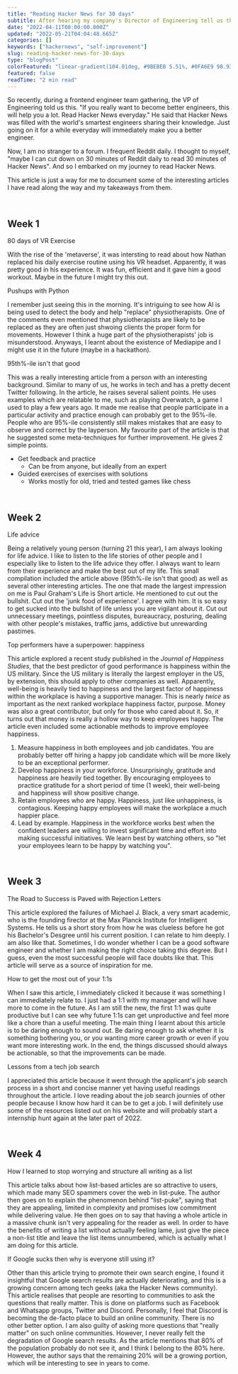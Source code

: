 ```yaml
---
title: "Reading Hacker News for 30 days"
subtitle: After hearing my company's Director of Engineering tell us that reading Hacker News daily will make us better, I decided to try it for 30 days.
date: "2022-04-11T08:00:00.000Z"
updated: "2022-05-21T04:04:48.665Z"
categories: []
keywords: ["hackernews", "self-improvement"]
slug: reading-hacker-news-for-30-days
type: "blogPost"
colorFeatured: "linear-gradient(104.01deg, #9BEBEB 5.51%, #0FA6E9 98.93%)"
featured: false
readTime: "2 min read"
---
```


So recently, during a frontend engineer team gathering, the VP of Engineering told us this. "If you really want to become better engineers, this will help you a lot. Read Hacker News everyday." He said that Hacker News was filled with the world's smartest engineers sharing their knowledge. Just going on it for a while everyday will immediately make you a better engineer.

Now, I am no stranger to a forum. I frequent Reddit daily. I thought to myself, "maybe I can cut down on 30 minutes of Reddit daily to read 30 minutes of Hacker News". And so I embarked on my journey to read Hacker News.

This article is just a way for me to document some of the interesting articles I have read along the way and my takeaways from them.

<br />

## Week 1

<UnderlinedLink href="https://www.nathanlippi.com/blog/digital-dojo">
  80 days of VR Exercise
</UnderlinedLink>

With the rise of the 'metaverse', it was intersting to read about how Nathan replaced
his daily exercise routine using his VR headset. Apparently, it was pretty good in
his experience. It was fun, efficient and it gave him a good workout. Maybe in the
future I might try this out.

<UnderlinedLink href="https://aryanvij02.medium.com/push-ups-with-python-mediapipe-open-a544bd9b4351">
  Pushups with Python
</UnderlinedLink>

I remember just seeing this in the morning. It's intriguing to see how AI is being used to detect the body and help "replace" physiotherapists. One of the comments even mentioned that physiotherapists are likely to be replaced as they are often just shwoing clients the proper form for movements.
However I think a huge part of the physiotherapists' job is misunderstood. Anyways, I learnt about the existence of Mediapipe and I might use it in the future (maybe in a hackathon).

<UnderlinedLink href="https://danluu.com/p95-skill/">
  95th%-ile isn't that good
</UnderlinedLink>

This was a really interesting article from a person with an interesting background. Similar to many of us, he works in tech and has a pretty decent Twitter following.
In the article, he raises several salient points. He uses examples which are relatable to me, such as playing Overwatch, a game I used to play a few years ago.
It made me realise that people participate in a particular activity and practice enough can probably get to the 95%-ile. People who are 95%-ile consistently still makes mistakes
that are easy to observe and correct by the layperson.
My favourite part of the article is that he suggested some meta-techniques for further improvement. He gives 2 simple points.

- Get feedback and practice
  - Can be from anyone, but ideally from an expert
- Guided exercises of exercises with solutions
  - Works mostly for old, tried and tested games like chess

<br />

## Week 2

<UnderlinedLink href="https://www.benkuhn.net/weeklyessays/">
  Life advice
</UnderlinedLink>

Being a relatively young person (turning 21 this year), I am always looking for life advice. I like to
listen to the life stories of other people and I especially like to listen to
the life advice they offer. I always want to learn from their experience and
make the best out of my life. This small compilation included the article above
(95th%-ile isn't that good) as well as several other interesting articles. The
one that made the largest impression on me is Paul Graham's <UnderlinedLink href="http://paulgraham.com/vb.html">Life is
Short</UnderlinedLink> article. He mentioned to cut out the
bullshit. Cut out the 'junk food of experience'. I agree with him. It is so easy
to get sucked into the bullshit of life unless you are vigilant about it. Cut
out unnecessary meetings, pointless disputes, bureaucracy, posturing, dealing
with other people's mistakes, traffic jams, addictive but unrewarding pastimes.

<UnderlinedLink href="https://sloanreview.mit.edu/article/top-performers-have-a-superpower-happiness/">
  Top performers have a superpower: happiness
</UnderlinedLink>

This article explored a recent study published in the <i>
Journal of Happiness Studies</i>, that the best predictor of good performance is happiness within the US military.
Since the US military is literally the largest employer in the US, by extension,
this should apply to other companies as well. Apparently, well-being is heavily tied
to happiness and the largest factor of happiness within the workplace is having a
supportive manager. This is nearly <i>twice</i> as important as the next ranked workplace
happiness factor, purpose. Money was also a great contributor, but only for those
who cared about it. So, it turns out that money is really a hollow way to keep employees
happy. The article even included some actionable methods to improve employee happiness.

1. Measure happiness in both employees and job candidates.
   You are probably better off hiring a happy job candidate which will be more likely to be an exceptional performer.
2. Develop happiness in your workforce.
   Unsurprisingly, gratitude and happiness are heavily tied together. By encouraging employees to practice gratitude for a short period of time (1 week), their well-being and
   happiness will show positive change.
3. Retain employees who are happy.
   Happiness, just like unhappiness, is contagious. Keeping happy employees will make the workplace a much happier place.
4. Lead by example.
   Happiness in the workforce works best when the confident leaders are willing to invest significant time and effort into making successful initiatives. We learn best by
   watching others, so "let your employees learn to be happy by watching you".

<br />

## Week 3

<UnderlinedLink href="https://perceiving-systems.blog/en/news/the-road-to-success-is-paved-with-rejection-letters">
  The Road to Success is Paved with Rejection Letters
</UnderlinedLink>

This article explored the failures of <UnderlinedLink href='https://en.wikipedia.org/wiki/Michael_J._Black'>Michael J.
Black</UnderlinedLink>, a very smart academic,
who is the founding firector at the Max Planck Institute for Intelligent
Systems. He tells us a short story from how he was clueless before he got his
Bachelor's Desgree until his current position. I can relate to him deeply. I am
also like that. Sometimes, I do wonder whether I can be a good software engineer
and whether I am making the right choice taking this degree. But I guess, even
the most successful people will face doubts like that. This article will serve
as a source of inspiration for me.

<UnderlinedLink href="https://erik.wiffin.com/posts/how-to-get-the-most-out-of-your-11s/">
  How to get the most out of your 1:1s
</UnderlinedLink>

When I
saw this article, I immediately clicked it because it was something I can
immediately relate to. I just had a 1:1 with my manager and will have more to
come in the future. As I am still the new, the first 1:1 was quite productive
but I can see why future 1:1s can get unproductive and feel more like a chore
than a useful meeting. The main thing I learnt about this article is to be
daring enough to sound out. Be daring enough to ask whether it is something
bothering you, or you wanting more career growth or even if you want more
interesting work. In the end, the things discussed should always be actionable,
so that the improvements can be made.

<UnderlinedLink href="https://blog.nindalf.com/posts/tech-interview/">
  Lessons from a tech job search
</UnderlinedLink>

I appreciated this article because it went through the applicant's job search
process in a short and concise manner yet having useful readings throughout the
article. I love reading about the job search journies of other people because I
know how hard it can be to get a job. I will definitely use some of the
resources listed out on his website and will probably start a internship hunt
again at the later part of 2022.

<br />

## Week 4

<UnderlinedLink href="https://dynomight.net/lists/">
  How I learned to stop worrying and structure all writing as a list
</UnderlinedLink>

This article talks about how list-based
articles are so attractive to users, which made many SEO spammers cover the web
in list-puke. The author then goes on to explain the phenomenon behind
"list-puke", saying that they are appealing, limited in complexity and promises
low commitment while delivering value. He then goes on to say that having a
whole article in a massive chunk isn't very appealing for the reader as well. In
order to have the benefits of writing a list without actually feeling lame, just
give the piece a non-list title and leave the list items unnumbered, which is
actually what I am doing for this article.

<UnderlinedLink href="https://abhinavsharma.com/blog/google-alternatives">
  If Google sucks then why is everyone still using it?
</UnderlinedLink>

Other than this article
trying to promote their own search engine, I found it insightful that Google
search results are actually deteriorating, and this is a growing concern among
tech geeks (aka the Hacker News community). This article realises that people
are resorting to communities to ask the questions that really matter. This is
done on platforms such as Facebook and Whatsapp groups, Twitter and Discord.
Personally, I feel that Discord is becoming the de-facto place to build an
online community. There is no other better option. I am also guilty of asking
more questions that "really matter" on such online communities. However, I never
really felt the degradation of Google search results. As the article mentions
that 80% of the population probably do not see it, and I think I belong to the
80% here. However, the author says that the remaining 20% will be a growing
portion, which will be interesting to see in years to come.
